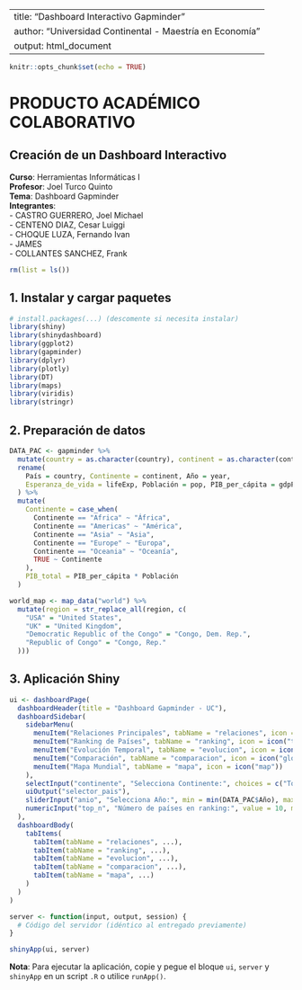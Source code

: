 
---
title: "Dashboard Interactivo Gapminder"
author: "Universidad Continental - Maestría en Economía"
output: html_document
---

```r
knitr::opts_chunk$set(echo = TRUE)
```

# PRODUCTO ACADÉMICO COLABORATIVO
## Creación de un Dashboard Interactivo
**Curso**: Herramientas Informáticas I  
**Profesor**: Joel Turco Quinto  
**Tema**: Dashboard Gapminder  
**Integrantes**:  
- CASTRO GUERRERO, Joel Michael  
- CENTENO DIAZ, Cesar Luiggi  
- CHOQUE LUZA, Fernando Ivan  
- JAMES  
- COLLANTES SANCHEZ, Frank  

```r
rm(list = ls())
```

## 1. Instalar y cargar paquetes

```r
# install.packages(...) (descomente si necesita instalar)
library(shiny)
library(shinydashboard)
library(ggplot2)
library(gapminder)
library(dplyr)
library(plotly)
library(DT)
library(maps)
library(viridis)
library(stringr)
```

## 2. Preparación de datos

```r
DATA_PAC <- gapminder %>% 
  mutate(country = as.character(country), continent = as.character(continent)) %>% 
  rename(
    País = country, Continente = continent, Año = year, 
    Esperanza_de_vida = lifeExp, Población = pop, PIB_per_cápita = gdpPercap
  ) %>% 
  mutate(
    Continente = case_when(
      Continente == "Africa" ~ "África",
      Continente == "Americas" ~ "América",
      Continente == "Asia" ~ "Asia",
      Continente == "Europe" ~ "Europa",
      Continente == "Oceania" ~ "Oceanía",
      TRUE ~ Continente
    ),
    PIB_total = PIB_per_cápita * Población
  )

world_map <- map_data("world") %>% 
  mutate(region = str_replace_all(region, c(
    "USA" = "United States",
    "UK" = "United Kingdom",
    "Democratic Republic of the Congo" = "Congo, Dem. Rep.",
    "Republic of Congo" = "Congo, Rep."
  )))
```

## 3. Aplicación Shiny

```r
ui <- dashboardPage(
  dashboardHeader(title = "Dashboard Gapminder - UC"),
  dashboardSidebar(
    sidebarMenu(
      menuItem("Relaciones Principales", tabName = "relaciones", icon = icon("chart-line")),
      menuItem("Ranking de Países", tabName = "ranking", icon = icon("trophy")),
      menuItem("Evolución Temporal", tabName = "evolucion", icon = icon("chart-area")),
      menuItem("Comparación", tabName = "comparacion", icon = icon("globe-americas")),
      menuItem("Mapa Mundial", tabName = "mapa", icon = icon("map"))
    ),
    selectInput("continente", "Selecciona Continente:", choices = c("Todos", unique(DATA_PAC$Continente))),
    uiOutput("selector_pais"),
    sliderInput("anio", "Selecciona Año:", min = min(DATA_PAC$Año), max = max(DATA_PAC$Año), value = 2007, step = 5, sep = ""),
    numericInput("top_n", "Número de países en ranking:", value = 10, min = 1, max = 20)
  ),
  dashboardBody(
    tabItems(
      tabItem(tabName = "relaciones", ...),
      tabItem(tabName = "ranking", ...),
      tabItem(tabName = "evolucion", ...),
      tabItem(tabName = "comparacion", ...),
      tabItem(tabName = "mapa", ...)
    )
  )
)

server <- function(input, output, session) {
  # Código del servidor (idéntico al entregado previamente)
}

shinyApp(ui, server)
```

**Nota**: Para ejecutar la aplicación, copie y pegue el bloque `ui`, `server` y `shinyApp` en un script `.R` o utilice `runApp()`.
